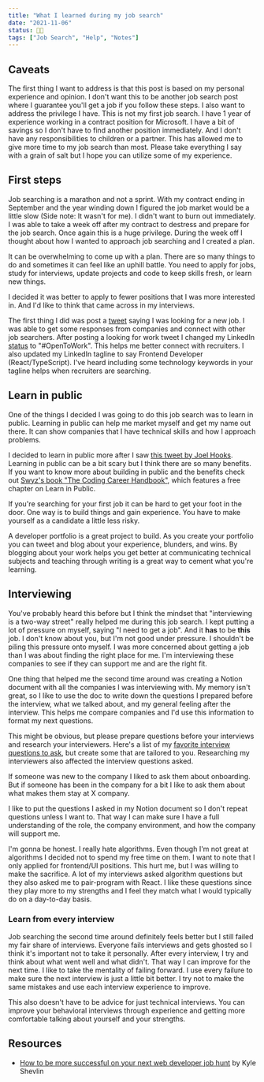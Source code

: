 ```yaml
---
title: "What I learned during my job search"
date: "2021-11-06"
status: 👩‍🌾
tags: ["Job Search", "Help", "Notes"]
---
```


## Caveats     

The first thing I want to address is that this post is based on my personal experience and opinion. I don't want this to be another job search post where I guarantee you'll get a job if you follow these steps. I also want to address the privilege I have. This is not my first job search. I have 1 year of experience working in a contract position for Microsoft. I have a bit of savings so I don't have to find another position immediately. And I don't have any responsibilities to children or a partner. This has allowed me to give more time to my job search than most. Please take everything I say with a grain of salt but I hope you can utilize some of my experience. 

## First steps 
Job searching is a marathon and not a sprint. With my contract ending in September and the year winding down I figured the job market would be a little slow (Side note: It wasn't for me). I didn't want to burn out immediately. I was able to take a week off after my contract to destress and prepare for the job search. Once again this is a huge privilege. During the week off I thought about how I wanted to approach job searching and I created a plan.

It can be overwhelming to come up with a plan. There are so many things to do and sometimes it can feel like an uphill battle. You need to apply for jobs, study for interviews, update projects and code to keep skills fresh, or learn new things. 

I decided it was better to apply to fewer positions that I was more interested in. And I'd like to think that came across in my interviews.

The first thing I did was post a [tweet](https://twitter.com/jenkens_/status/1447641903047061508) saying I was looking for a new job. I was able to get some responses from companies and connect with other job searchers. After posting a looking for work tweet I changed my LinkedIn [status](https://www.linkedin.com/feed/update/urn:li:activity:6853400928394080256/) to "#OpenToWork". This helps me better connect with recruiters. I also updated my LinkedIn tagline to say Frontend Developer (React/TypeScript). I've heard including some technology keywords in your tagline helps when recruiters are searching. 

## Learn in public
One of the things I decided I was going to do this job search was to learn in public. Learning in public can help me market myself and get my name out there. It can show companies that I have technical skills and how I approach problems. 

I decided to learn in public more after I saw [this tweet by Joel Hooks](https://twitter.com/jhooks/status/1438589779554144276). Learning in public can be a bit scary but I think there are so many benefits. If you want to know more about building in public and the benefits check out [Swyz's book "The Coding Career Handbook"](https://learninpublic.org/toc), which features a free chapter on Learn in Public.

If you're searching for your first job it can be hard to get your foot in the door. One way is to build things and gain experience. You have to make yourself as a candidate a little less risky. 

A developer portfolio is a great project to build. As you create your portfolio you can tweet and blog about your experience, blunders, and wins. By blogging about your work helps you get better at communicating technical subjects and teaching through writing is a great way to cement what you're learning. 

## Interviewing
You've probably heard this before but I think the mindset that "interviewing is a two-way street" really helped me during this job search. I kept putting a lot of pressure on myself, saying "I need to get a job". And it **has** to be **this** job. I don't know about you, but I'm not good under pressure. I shouldn't be piling this pressure onto myself. I was more concerned about getting a job than I was about finding the right place for me. I'm interviewing these companies to see if they can support me and are the right fit.

One thing that helped me the second time around was creating a Notion document with all the companies I was interviewing with. My memory isn't great, so I like to use the doc to write down the questions I prepared before the interview, what we talked about, and my general feeling after the interview. This helps me compare companies and I'd use this information to format my next questions. 

This might be obvious, but please prepare questions before your interviews and research your interviewers. Here's a list of my [favorite interview questions to ask](https://www.jenkens.dev/blog/my-favorite-interview-questions/), but create some that are tailored to you. Researching my interviewers also affected the interview questions asked. 

If someone was new to the company I liked to ask them about onboarding. But if someone has been in the company for a bit I like to ask them about what makes them stay at X company. 

I like to put the questions I asked in my Notion document so I don't repeat questions unless I want to. That way I can make sure I have a full understanding of the role, the company environment, and how the company will support me. 

I'm gonna be honest. I really hate algorithms. Even though I'm not great at algorithms I decided not to spend my free time on them. I want to note that I only applied for frontend/UI positions. This hurt me, but I was willing to make the sacrifice. A lot of my interviews asked algorithm questions but they also asked me to pair-program with React. I like these questions since they play more to my strengths and I feel they match what I would typically do on a day-to-day basis. 

### Learn from every interview
Job searching the second time around definitely feels better but I still failed my fair share of interviews. Everyone fails interviews and gets ghosted so I think it's important not to take it personally. After every interview, I try and think about what went well and what didn't. That way I can improve for the next time. I like to take the mentality of failing forward. I use every failure to make sure the next interview is just a little bit better. I try not to make the same mistakes and use each interview experience to improve. 

This also doesn't have to be advice for just technical interviews. You can improve your behavioral interviews through experience and getting more comfortable talking about yourself and your strengths. 

## Resources
- [How to be more successful on your next web developer job hunt](https://kyleshevlin.com/how-to-be-more-successful-on-your-next-web-developer-job-hunt) by Kyle Shevlin